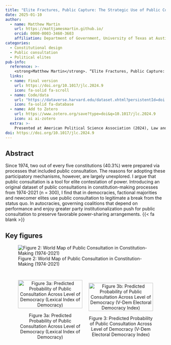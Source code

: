 ```yaml
---
title: "Elite Fractures, Public Capture: The Strategic Use of Public Consultation in Global Constitution-Making"
date: 2025-01-10
author:
  - name: Matthew Martin
    url: https://mattjamesmartin.github.io/
    orcid: 0000-0003-3460-3603
    affiliation: Department of Government, University of Texas at Austin
categories: 
  - Constitutional design
  - Public consultation 
  - Political elites
pub-info:
  reference: >-
    <strong>Matthew Martin</strong>. “Elite Fractures, Public Capture: The Strategic Use of Public Consultation in Global Constitution-Making,” <em>Journal of Law and Courts</em>, 2025, 1-34. Job market paper.
  links:
  - name: Final version
    url: https://doi.org/10.1017/jlc.2024.9
    icon: fa-solid fa-scroll
  - name: Code/data
    url: "https://dataverse.harvard.edu/dataset.xhtml?persistentId=doi:10.7910/DVN/PVTH3Z"
    icon: fa-solid fa-database
  - name: Add to Zotero
    url: https://www.zotero.org/save?type=doi&q=10.1017/jlc.2024.9
    icon: ai ai-zotero
  extra: >-
    Presented at American Political Science Association (2024), Law and Society      Association (2024), and Northern Political Science Association (2023).
doi: https://doi.org/10.1017/jlc.2024.9
---
```


## Abstract

Since 1974, two out of every five constitutions (40.3%) were prepared via processes that included public consultation. The reasons for adopting these participatory mechanisms, however, are largely unexplored. I argue that public consultation is a tool for elite contestation of power. Introducing an original dataset of public consultations in constitution-making processes from 1974-2021 (n = 300), I find that in democracies, factional majorities and newcomer elites use public consultation to legitimate a break from the status quo. In autocracies, governing coalitions that depend on performance and enjoy greater party institutionalization push for public consultation to preserve favorable power-sharing arrangements. {{< fa blank >}}

## Key figures

![Figure 2: World Map of Public Consultation in Constitution-Making (1974-2021)](figures/map.png)

::: {style="display: flex; justify-content: space-between; align-items: center;"}
<figure style="width: 50%; text-align: center; margin-right: 10px;">

<img src="figures/full_plot_ord.png" alt="Figure 3a: Predicted Probability of Public Consultation Across Level of Democracy (Lexical Index of Democracy)" style="width: 100%;"/>

<figcaption>Figure 3a: Predicted Probability of Public Consultation Across Level of Democracy (Lexical Index of Democracy)</figcaption>

</figure>

<figure style="width: 50%; text-align: center; margin-left: 10px;">

<img src="figures/full_plot_cont.png" alt="Figure 3b: Predicted Probability of Public Consultation Across Level of Democracy (V-Dem Electoral Democracy Index)" style="width: 100%;"/>

<figcaption>Figure 3: Predicted Probability of Public Consultation Across Level of Democracy (V-Dem Electoral Democracy Index)</figcaption>

</figure>
:::
